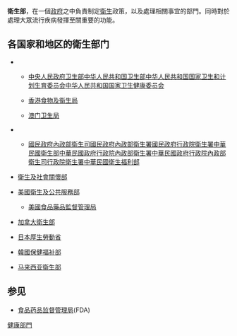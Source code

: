 {{unreferenced|time=2012-6-22}} 
'''衛生部'''，在一個[[政府|政府]]之中負責制定[[衛生|衛生]]政策，以及處理相關事宜的部門。同時對於處理大眾流行疾病發揮至關重要的功能。

== 各国家和地区的衛生部门 ==
* {{PRC}}
** {{flagicon|China}} [[中央人民政府卫生部|中央人民政府卫生部]]{{to}}[[中华人民共和国卫生部|中华人民共和国卫生部]]{{to}}[[中华人民共和国国家卫生和计划生育委员会|中华人民共和国国家卫生和计划生育委员会]]{{to}}[[中华人民共和国国家卫生健康委员会|中华人民共和国国家卫生健康委员会]]
** {{flagicon|Hong Kong}} [[香港|香港]][[食物及衞生局|食物及衞生局]]
** {{flagicon|Macau}} [[澳门|澳门]][[澳门特别行政区政府卫生局|卫生局]]
* {{ROC-TW}}
** {{flagicon|Taiwan}} [[國民政府|國民政府]][[內政部衛生司|內政部衛生司]]{{to}}[[國民政府|國民政府]][[內政部衛生署|內政部衛生署]]{{to}}[[國民政府|國民政府]][[行政院衛生署|行政院衛生署]]{{to}}[[中華民國衛生部|中華民國衛生部]]{{to}}[[中華民國政府|中華民國政府]][[行政院內政部衛生署|行政院內政部衛生署]]{{to}}[[中華民國政府|中華民國政府]][[行政院內政部衛生司|行政院內政部衛生司]]{{to}}[[行政院衛生署|行政院衛生署]]{{to}}[[中華民國衛生福利部|中華民國衛生福利部]]
* {{flagicon|UK}} [[衛生及社會關懷部|衛生及社會關懷部]]
* {{flagicon|US}} [[美國衛生及公共服務部|美國衛生及公共服務部]]
** [[美國食品藥品監督管理局|美國食品藥品監督管理局]]
* {{flagicon|Canada}} [[加拿大衛生部|加拿大衛生部]]
* {{flagicon|Japan}} [[日本|日本]][[厚生勞動省|厚生勞動省]]
* {{flagicon|South Korea}} [[韓國|韓國]][[大韓民國保健福祉部|保健福祉部]]
* {{flagicon|Malaysia}} [[马来西亚|马来西亚]][[马来西亚卫生部|衛生部]]

== 参见 ==
{{Portal|政治|醫學}}
* [[食品药品监督管理局|食品药品监督管理局]](FDA) 

{{Authority control}}

[[Category:健康部門|]]

{{gov-stub}}